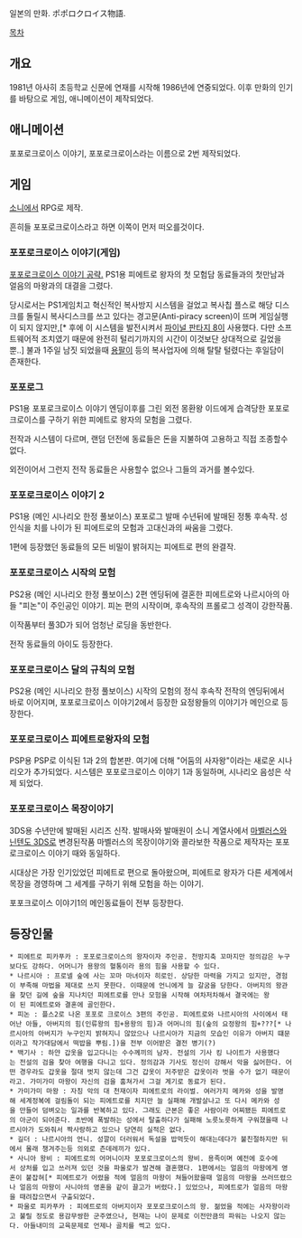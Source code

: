 일본의 만화. ポポロクロイス物語.

[[목차]]

== 개요 ==
1981년 아사히 초등학교 신문에 연재를 시작해 1986년에 연중되었다. 이후 만화의 인기를 바탕으로 게임, 애니메이션이 제작되었다.

== 애니메이션 ==
포포로크로이스 이야기, 포포로크로이스라는 이름으로 2번 제작되었다.

== 게임 ==
[[소니]]에서 RPG로 제작.

흔히들 포포로크로이스라고 하면 이쪽이 먼저 떠오를것이다.

=== 포포로크로이스 이야기(게임) ===
[http://prios79.blog.me/50013640570 포포로크로이스 이야기 공략.]
PS1용
피에트로 왕자의 첫 모험담
동료들과의 첫만남과 얼음의 마왕과의 대결을 그렸다.

당시로서는 PS1게임치고 혁신적인 복사방지 시스템을 걸었고 복사칩 플스로 해당 디스크를 돌릴시 복사디스크를 쓰고 있다는 경고문(Anti-piracy screen)이 뜨며 게임실행이 되지 않지만,[* 후에 이 시스템을 발전시켜서 [[파이널 판타지 8]]이 사용했다. 다만 소프트웨어적 조치였기 때문에 완전히 털리기까지의 시간이 이것보단 상대적으로 길었을 뿐..] 불과 1주일 남짓 되었을때 [[용팔이]] 등의 복사업자에 의해 탈탈 털렸다는 후일담이 존재한다.  


=== 포포로그 ===
PS1용
포포로크로이스 이야기 엔딩이후를 그린 외전
몽환왕 이드에게 습격당한 포포로크로이스를 구하기 위한 피에트로 왕자의 모험을 그렸다.

전작과 시스템이 다르며, 랜덤 던전에 동료들은 돈을 지불하여 고용하고 직접 조종할수 없다.

외전이어서 그런지 전작 동료들은 사용할수 없으나 그들의 과거를 볼수있다.


=== 포포로크로이스 이야기 2 ===
PS1용 (메인 시나리오 한정 풀보이스)
포포로그 발매 수년뒤에 발매된 정통 후속작. 
성인식을 치를 나이가 된 피에트로의 모험과 고대신과의 싸움을 그렸다.

1편에 등장했던 동료들의 모든 비밀이 밝혀지는 피에트로 편의 완결작.


=== 포포로크로이스 시작의 모험 ===
PS2용 (메인 시나리오 한정 풀보이스)
2편 엔딩뒤에 결혼한 피에트로와 나르시아의 아들 "피논"이 주인공인 이야기.
피논 편의 시작이며, 후속작의 프롤로그 성격이 강한작품.

이작품부터 풀3D가 되어 엄청난 로딩을 동반한다.

전작 동료들의 아이도 등장한다.

=== 포포로크로이스 달의 규칙의 모험 ===
PS2용 (메인 시나리오 한정 풀보이스)
시작의 모험의 정식 후속작
전작의 엔딩뒤에서 바로 이어지며, 포포로크로이스 이야기2에서 등장한 요정왕들의 이야기가 메인으로 등장한다.


=== 포포로크로이스 피에트로왕자의 모험 ===
PSP용
PSP로 이식된 1과 2의 합본판. 여기에 더해 "어둠의 사자왕"이라는 새로운 시나리오가 추가되었다.
시스템은 포포로크로이스 이야기 1과 동일하며, 시나리오 음성은 삭제 되었다.

=== 포포로크로이스 목장이야기 ===
3DS용
수년만에 발매된 시리즈 신작.
발매사와 발매원이 소니 계열사에서 [[마벨러스]]와 [[닌텐도 3DS]]로 변경된작품
마벨러스의 목장이야기와 콜라보한 작품으로 제작자는 포포로크로이스 이야기 때와 동일하다.

시대상은 가장 인기있었던 피에트로 편으로 돌아왔으며, 피에트로 왕자가 다른 세계에서 목장을 경영하며 그 세계를 구하기 위해 모험을 하는 이야기.

포포크로이스 이야기1의 메인동료들이 전부 등장한다.

== 등장인물 ==
 * 피에트로 피카푸카 : 포포로크로이스의 왕자이자 주인공. 천방지축 꼬마지만 정의감은 누구보다도 강하다. 어머니가 용왕의 혈통이라 용의 힘을 사용할 수 있다. 
 * 나르시아 : 프로넬 숲에 사는 꼬마 마녀이자 히로인. 상당한 마력을 가지고 있지만, 경험이 부족해 마법을 제대로 쓰지 못한다. 이때문에 언니에게 늘 갈굼을 당한다. 아버지의 왕관을 찾던 길에 숲을 지나치던 피에트로를 만나 모험을 시작해 여차저차해서 결국에는 왕이 된 피에트로와 결혼에 골인한다.
 * 피논 : 플스2로 나온 포포로 크로이스 3편의 주인공. 피에트로와 나르시아의 사이에서 태어난 아들, 아버지의 힘(인류왕의 힘+용왕의 힘)과 어머니의 힘(숲의 요정왕의 힘+???[* 나르시아의 아버지가 누구인지 밝혀지니 않았으나 나르시아가 지금의 모습인 이유가 아버지 떄문이라고 작가대담에서 떡밥을 뿌림.])을 전부 이어받은 결전 병기(?)
 * 백기사 : 하얀 갑옷을 입고다니는 수수께끼의 남자. 전설의 기사 킹 나이트가 사용했다는 전설의 검을 찾아 여행을 다니고 있다. 정의감과 기사도 정신이 강해서 악을 싫어한다. 어떤 경우라도 갑옷을 절대 벗지 않는데 그건 갑옷이 저주받은 갑옷이라 벗을 수가 없기 때문이라고. 가미가미 마왕이 자신의 검을 훔쳐가서 그걸 계기로 동료가 된다.
 * 가미가미 마왕 : 자칭 악의 대 천재이자 피에트로의 라이벌. 여러가지 메카와 성을 발명해 세계정복에 걸림돌이 되는 피에트로를 치지만 늘 실패해 개발살나고 또 다시 메카와 성을 만들어 덤벼오는 일과를 반복하고 있다. 그래도 근본은 좋은 사람이라 어찌됐든 피에트로의 아군이 되어준다. 초반에 폭발하는 성에서 탈출하다가 실패해 노릇노릇하게 구워졌을때 나르시아가 도와줘서 짝사랑하고 있으나 당연히 실적은 없다.
 * 길더 : 나르시아의 언니. 성깔이 더러워서 독설을 밥먹듯이 해대는데다가 불친절하지만 뒤에서 몰래 챙겨주는등 의외로 츤데레끼가 있다.
 * 사니아 왕비 : 피에트로의 어머니이자 포포로크로이스의 왕비. 용족이며 예전에 호수에서 상처를 입고 쓰러져 있던 것을 파울로가 발견해 결혼했다. 1편에서는 얼음의 마왕에게 영혼이 붙잡혀[* 피에트로가 어렸을 적에 얼음의 마왕이 쳐들어왔을때 얼음의 마왕을 쓰러뜨렸으나 얼음의 마왕이 사니아의 영혼을 같이 끌고가 버렸다.] 있었으나, 피에트로가 얼음의 마왕을 때려잡으면서 구출되었다.
 * 파울로 피카푸카 : 피에트로의 아버지이자 포포로크로이스의 왕. 젊었을 적에는 사자왕이라고 불릴 정도로 용감무쌍한 군주였으나, 현재는 나이 문제로 이전만큼의 파워는 나오지 않는다. 아들내미의 교육문제로 언제나 골치를 썩고 있다.
